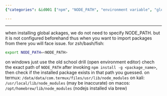 ```yaml
---
{"categories": &id001 ["npm", "NODE_PATH", "environment variable", "global package installation", "operating systems", "ZSH", "Bash", "Fish", "Windows", "Termux", "Kali", "MacOS"], "category": "npm", "date": "2022-12-10 13:29:15", "description": "This article provides a comprehensive guide on how to set the NODE_PATH environment variable for npm global package installation across different operating systems. It explains the process in detail for ZSH, Bash, Fish, Windows, Termux, Kali, and MacOS, ensuring proper importing of packages from specific paths without any issues.", "tags": *id001, "title": "nodejs NODE_PATH for npm global package installation"}

---
```


------
when installing global ackages, we do not need to specify NODE_PATH. but it is not configured beforehand thus when you want to import packages from there you will face issue.
for zsh/bash/fish:
```bash
export NODE_PATH=<NODE_PATH>
```
on windows just use the old school drill (open environment editor)
chech the exact path of `NODE_PATH` after invoking `npm install -g <package_name>`, then check if the installed package exists in that path you guessed.
on termux: `/data/data/com.termux/files/usr/lib/node_modules`
on kali: `/usr/local/lib/node_modules` (may be inaccurate)
on macos: `/opt/homebrew/lib/node_modules` (nodejs installed via brew)
